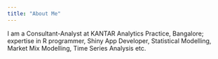 ```yaml
---
title: "About Me"
---
```


I am a Consultant-Analyst at KANTAR Analytics Practice, Bangalore; expertise in R programmer, Shiny App Developer, Statistical Modelling, Market Mix Modelling, Time Series Analysis etc. 